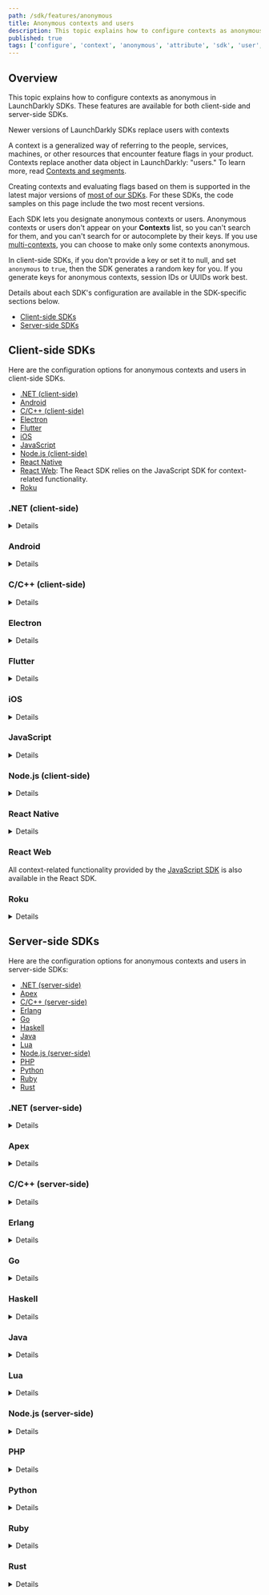 ```yaml
---
path: /sdk/features/anonymous
title: Anonymous contexts and users
description: This topic explains how to configure contexts as anonymous in LaunchDarkly SDKs. These features are available for both client-side and server-side SDKs.
published: true
tags: ['configure', 'context', 'anonymous', 'attribute', 'sdk', 'user', 'lduser']
---
```


## Overview

This topic explains how to configure contexts as anonymous in LaunchDarkly SDKs. These features are available for both client-side and server-side SDKs.

<Callout intent="info">
<CalloutTitle>Newer versions of LaunchDarkly SDKs replace users with contexts</CalloutTitle>
<CalloutDescription>

A context is a generalized way of referring to the people, services, machines, or other resources that encounter feature flags in your product. Contexts replace another data object in LaunchDarkly: "users." To learn more, read [Contexts and segments](/home/contexts).

Creating contexts and evaluating flags based on them is supported in the latest major versions of [most of our SDKs](/sdk). For these SDKs, the code samples on this page include the two most recent versions.

</CalloutDescription>
</Callout>

Each SDK lets you designate anonymous contexts or users. Anonymous contexts or users don't appear on your **Contexts** list, so you can't search for them, and you can't search for or autocomplete by their keys. If you use [multi-contexts](/home/contexts#understanding-contexts-and-context-kinds), you can choose to make only some contexts anonymous.

In client-side SDKs, if you don't provide a key or set it to null, and set `anonymous` to `true`, then the SDK generates a random key for you. If you generate keys for anonymous contexts, session IDs or UUIDs work best.

Details about each SDK's configuration are available in the SDK-specific sections below.

* [Client-side SDKs](#client-side-sdks)
* [Server-side SDKs](#server-side-sdks)

## Client-side SDKs

Here are the configuration options for anonymous contexts and users in client-side SDKs.

* [.NET (client-side)](#net-client-side)
* [Android](#android)
* [C/C++ (client-side)](#cc-client-side)
* [Electron](#electron)
* [Flutter](#flutter)
* [iOS](#ios)
* [JavaScript](#javascript)
* [Node.js (client-side)](#nodejs-client-side)
* [React Native](#react-native)
* [React Web](#javascript): The React SDK relies on the JavaScript SDK for context-related functionality.
* [Roku](#roku)

### .NET (client-side)

<Details summary="Expand .NET (client-side) code sample">

To distinguish logged-in end users from anonymous end users in the SDK:

<CodeSample>
<CSTab label=".NET SDK v3.0 (C#)">

```csharp
Context context = Context.Builder("context-key-123abc")
    .Anonymous(true)
    .Build();
```

</CSTab>
<CSTab label=".NET SDK v2.x (C#)">

```csharp
LDUser user = User.Builder("user-key-123abc")
    .Anonymous(true)
    .Build();
```

</CSTab>
</CodeSample>

To auto-generate a key for any context whose `anonymous` attribute is true:

<CodeSample>
<CSTab label=".NET SDK v3.0 (C#)">

```csharp
Configuration config = Configuration.Builder("mobile-key-123abc")
    .GenerateAnonymousKeys(true)
    .Build();
```

</CSTab>
</CodeSample>

If you set this option, you must still specify a non-null key as a placeholder when you construct the `Context`, because the SDK does not allow a `Context` to exist with a null key. When you pass this context to SDK methods like `Init` or `Identify`, the SDK replaces the placeholder key with a generated key.

In this example, the placeholder key is "placeholder-key", but it could be any non-empty string:

<CodeSample>
<CSTab label=".NET SDK v3.0 (C#)">

```csharp
Context context = Context.Builder("placeholder-key")
    .Anonymous(true)
    .Build();
```

</CSTab>
<CSTab label=".NET SDK v2.x (C#)">

```csharp
LDUser user = User.Builder((string)null).Anonymous(true).Build();
```

</CSTab>
</CodeSample>
</Details>

### Android

<Details summary="Expand Android code sample">

To distinguish logged-in end users from anonymous end users in the SDK:

<CodeSample>
<CSTab label="Android SDK v4.0 (Java)">

```java
LDContext context = LDContext.builder("context-key-123abc")
    .anonymous(true)
    .build();
```

</CSTab>
<CSTab label="Android SDK v4.0 (Kotlin)">

```kotlin
val context: LDContext = LDContext.builder("context-key-123abc")
    .anonymous(true)
    .build()
```

</CSTab>
<CSTab label="Android SDK v3.x (Java)">

```java
LDUser user = new LDUser.Builder("user-key-123abc")
    .anonymous(true)
    .build();
```

</CSTab>
<CSTab label="Android SDK v3.x (Kotlin)">

```kotlin
val user: LDUser = LDUser.Builder("user-key-123abc")
    .anonymous(true)
    .build()
```

</CSTab>
</CodeSample>

When you mark the context as anonymous, you can leave the key parameter in the Builder null or make it an empty string. The client will automatically set it to a LaunchDarkly-specific, device-unique string that is consistent between app restarts and device reboots.
</Details>

### C/C++ (client-side)

<Details summary="Expand C/C++ (client-side) code sample">

To distinguish logged-in end users from anonymous end users in the SDK:

<CodeSample>
<CSTab label="C/C++">

```c
struct LDUser *user = LDUserNew("user-key-123abc");
LDUserSetAnonymous(user, true);
```

</CSTab>
</CodeSample>

When you mark the context as anonymous, you can leave the key parameter null. The client will automatically set it to a LaunchDarkly-specific, device-unique string that is consistent between app restarts and device reboots.

<CodeSample>
<CSTab label="C">

```c
struct LDUser *user = LDUserNew(NULL);
LDUserSetAnonymous(user, LDBooleanTrue);
```

</CSTab>
<CSTab label="C++">

```c
LDUser *user = LDUserNew(nullptr);
LDUserSetAnonymous(user, true);
```

</CSTab>
</CodeSample>


</Details>

### Electron

<Details summary="Expand Electron code sample">

To distinguish logged-in end users from anonymous end users in the SDK:

<CodeSample>
<CSTab label="JavaScript">

```js
const anonymousUser2 = { key: 'user-key-123abc', anonymous: true };
```

</CSTab>
<CSTab label="TypeScript">

```ts
import * as LDElectron from 'launchdarkly-electron-client-sdk';

const anonymousUser2: LDElectron.LDUser = { key: 'user-key-123abc', anonymous: true };
```

</CSTab>
</CodeSample>

To create an anonymous user with an auto-generated key, specify the "anonymous" property and omit the "key" property. The LaunchDarkly client creates a unique key for this user and caches it locally:

<CodeSample>
<CSTab label="JavaScript">

```js
const anonymousUser = { anonymous: true };
```

</CSTab>
<CSTab label="TypeScript">

```ts
import * as LDElectron from 'launchdarkly-electron-client-sdk';

const anonymousUser: LDElectron.LDUser = { anonymous: true };
```

</CSTab>
</CodeSample>
</Details>

### Flutter

<Details summary="Expand Flutter code sample">

To distinguish logged-in end users from anonymous end users in the SDK:

<CodeSample>
<CSTab label="Dart">

```dart
LDUser user = LDUserBuilder('user-key-123abc')
    .anonymous(true)
    .build();
```

</CSTab>
</CodeSample>
</Details>

### iOS

<Details summary="Expand iOS code sample">

To distinguish logged-in end users from anonymous end users in the SDK:

<CodeSample>
<CSTab label="iOS SDK v8.0 (Swift)">

```swift
var contextBuilder = LDContextBuilder(key: "context-key-123abc")
contextBuilder.anonymous(true)

let context = contextBuilder.build().get()
```

</CSTab>
<CSTab label="iOS SDK v8.0 (Objective-C)">

```objectivec
LDContextBuilder *builder = [[LDContextBuilder alloc] initWithKey:@"context-key-123abc"];
[builder trySetValueWithName:@"anonymous" value:[LDValue ofBool:true]];

LDContext *context = builder.build.success;
```

</CSTab>
<CSTab label="iOS SDK v7.x (Swift)">

```swift
var user = LDUser(key: "user-key-123abc")
user.isAnonymous = true
```

</CSTab>
<CSTab label="iOS SDK v7.x (Objective-C)">

```objectivec
LDUser *user = [[LDUser alloc] initWithKey:@"user-key-123abc"];
user.isAnonymous = YES;
```

</CSTab>
</CodeSample>

Alternatively, you can omit the key parameter. The client will automatically set the `isAnonymous` property for the context, and set the key to a LaunchDarkly-specific, device-unique string that is consistent between app restarts and device reboots.

Here's how:

<CodeSample>
<CSTab label="iOS SDK v8.0 (Swift)">

```swift
// Have the SDK use a device persistent key. 
// This sets `isAnonymous` by default.
let context = try LDContextBuilder().build().get()
```

</CSTab>
<CSTab label="iOS SDK v8.0 (Objective-C)">

```objectivec
// Have the SDK use a device persistent key. 
// This sets `isAnonymous` by default.
LDContextBuilder *newThing = [[LDContextBuilder alloc] init];
```

</CSTab>
<CSTab label="iOS SDK v7.x (Swift)">

```swift
// Have the SDK use a device persistent key. 
// This sets `isAnonymous` by default.
let user = LDUser()
```

</CSTab>
<CSTab label="iOS SDK v7.x (Objective-C)">

```objectivec
// Have the SDK use a device persistent key. 
// This sets `isAnonymous` by default.
LDUser *user = [LDUser new];
```

</CSTab>
</CodeSample>
</Details>

### JavaScript

<Details summary="Expand JavaScript code sample">

To create an anonymous context, specify the `anonymous` property and omit the `key` property. The client will automatically set the key to a LaunchDarkly-specific, device-unique string that is consistent between app restarts and device reboots.

Here's how:

<CodeSample>
<CSTab label="JavaScript SDK v3.0">

```js
const anonymousUserContext = {
  kind: 'user',
  anonymous: true
};

// A multi-context can contain both anonymous and non-anonymous contexts.
// Here, the organization is not anonymous.
const multiContext = {
  kind: 'multi',
  user: anonymousUserContext,
  org: {
    key: 'org-key-123abc',
    name: 'Acme, Inc.'
  }
}
```

</CSTab>
<CSTab label="JavaScript SDK v3.0 (TypeScript)">

```ts
import * as ld from 'launchdarkly-js-client-sdk';

const anonymousContext: ld.LDContext = {
  kind: 'user',
  anonymous: true
};

// A multi-context can contain both anonymous and non-anonymous contexts.
// Here, the organization is not anonymous.
const multiContext: ld.LDContext = {
  kind: 'multi',
  user: anonymousUserContext,
  org: {
    key: 'org-key-123abc',
    name: 'Example organization name'
  }
}
```

</CSTab>
<CSTab label="JavaScript SDK v2.x">

```js
const anonymousUser = { anonymous: true };
```

</CSTab>
<CSTab label="JavaScript SDK v2.x (TypeScript)">

```ts
import * as ld from 'launchdarkly-js-client-sdk';

const anonymousUser: ld.LDUser = { anonymous: true };
```

</CSTab>
</CodeSample>
</Details>

### Node.js (client-side)

<Details summary="Expand Node.js (client-side) code sample">

To distinguish logged-in end users from anonymous end users in the SDK:

<CodeSample>
<CSTab label="Node.js SDK v3.0 (JavaScript)">

```js
const anonymousContext = { kind: 'user', key: 'user-key-123abc', anonymous: true };
```

</CSTab>
<CSTab label="Node.js SDK v3.0 (TypeScript)">

```ts
import * as ld from 'launchdarkly-node-client-sdk';

const anonymousContext: ld.LDContext = { kind: 'user', key: 'user-key-123abc', anonymous: true };
```

</CSTab>
<CSTab label="Node.js SDK v2.x (JavaScript)">

```js
const anonymousUser = { key: 'user-key-123abc', anonymous: true };
```

</CSTab>
<CSTab label="Node.js SDK v2.x (TypeScript)">

```ts
import * as ld from 'launchdarkly-node-client-sdk';

const anonymousUser: ld.LDUser = { key: 'user-key-123abc', anonymous: true };
```

</CSTab>
</CodeSample>

You can also have the SDK generate the key for you. Specify the `anonymous` property and omit the `key` property. The client will automatically set the key to a LaunchDarkly-specific, device-unique string that is consistent between app restarts and device reboots.

Here's how:

<CodeSample>
<CSTab label="Node.js SDK v3.0 (JavaScript)">

```js
const anonymousContext = { kind: 'user', anonymous: true };
```

</CSTab>
<CSTab label="Node.js SDK v3.0 (TypeScript)">

```ts
import * as ld from 'launchdarkly-node-client-sdk';

const anonymousContext: ld.LDContext = { kind: 'user', anonymous: true };
```

</CSTab>
<CSTab label="Node.js SDK v2.x (JavaScript)">

```js
const anonymousUser = { anonymous: true };
```

</CSTab>
<CSTab label="Node.js SDK v2.x (TypeScript)">

```ts
import * as ld from 'launchdarkly-node-client-sdk';

const anonymousUser: ld.LDUser = { anonymous: true };

```

</CSTab>
</CodeSample>
</Details>

### React Native

<Details summary="Expand React Native code sample">

To create an create an anonymous context, specify the `anonymous` property. If you omit the context key when building an anonymous context, the client will automatically set it to a LaunchDarkly-specific, device-unique string that is consistent between app restarts and device reboots. If you omit the context key and do not mark the context as anonymous, the SDK gives a usage error.

Here's how:

<CodeSample>
<CSTab label="JavaScript">

```js
// This device context is anonymous
// The key is omitted, and the SDK will automatically generate one
const deviceContext = {
  kind: 'device',
  deviceId: '12345',
  anonymous: true
}

// The multi-context contains one anonymous context
// and one non-anonymous context
const multiContext = {
  kind: 'multi',
  user: userContext,
  device: deviceContext
}
```

</CSTab>
</CodeSample>

In the 6.x versions of the SDK, the user key is required when building anonymous users. To learn more, read [Understanding changes to anonymous users](/sdk/client-side/react/react-native-migration-6-to-7#understanding-changes-to-anonymous-users) in the React Native SDK 6.x to 7.0 migration guide.
</Details>

### React Web

All context-related functionality provided by the [JavaScript SDK](#javascript) is also available in the React SDK.

### Roku

<Details summary="Expand Roku code sample">

To distinguish logged-in end users from anonymous end users in the SDK:

<CodeSample>
<CSTab label="BrightScript">

```brightscript
user.setAnonymous(Boolean)
```

</CSTab>
</CodeSample>
</Details>

## Server-side SDKs

Here are the configuration options for anonymous contexts and users in server-side SDKs:

* [.NET (server-side)](#net-server-side)
* [Apex](#apex)
* [C/C++ (server-side)](#cc-server-side)
* [Erlang](#erlang)
* [Go](#go)
* [Haskell](#haskell)
* [Java](#java)
* [Lua](#lua)
* [Node.js (server-side)](#nodejs-server-side)
* [PHP](#php)
* [Python](#python)
* [Ruby](#ruby)
* [Rust](#rust)

### .NET (server-side)

<Details summary="Expand .NET (server-side) code sample">

To distinguish logged-in end users from anonymous end users in the SDK:

<CodeSample>
<CSTab label=".NET SDK v7.0 (C#)">

```csharp
var context = Context.Builder("context-key-123abc")
    .Anonymous(true)
    .Build();
```

</CSTab>
<CSTab label=".NET SDK v6.x (C#)">

```csharp
var user = User.Builder("user-key-123abc")
    .Anonymous(true)
    .Build();
```

</CSTab>
</CodeSample>
</Details>

### Apex

<Details summary="Expand Apex code sample">

To distinguish logged-in end users from anonymous end users in the SDK:

<CodeSample>
<CSTab label="Java">

```java
LDUser user = new LDUser.Builder('abc123')
    .setAnonymous(true)
    .build();
```

</CSTab>
</CodeSample>
</Details>

### C/C++ (server-side)

<Details summary="Expand C/C++ (server-side) code sample">

To distinguish logged-in end users from anonymous end users in the SDK:

<CodeSample>
<CSTab label="C">

```c
struct LDUser *user = LDUserNew("placeholder-key");
LDUserSetAnonymous(user, LDBooleanTrue);
```

</CSTab>
<CSTab label="C++">

```c
LDUser *user = LDUserNew("placeholder-key");
LDUserSetAnonymous(user, true);
```

</CSTab>
</CodeSample>
</Details>

### Erlang

<Details summary="Expand Erlang code sample">

To distinguish logged-in end users from anonymous end users in the SDK:

<CodeSample>
<CSTab label="Erlang SDK v2.0">

```erlang
    Context = ldclient_context:set(anonymous, true,
        ldclient_context:new(<<"user-key-123abc">>))
```

</CSTab>
<CSTab label="Erlang SDK v1.x">

```erlang
Key = <<"user-key-123abc">>,
Anonymous = true,
Map = #{
    key => Key,
    anonymous => Anonymous,
},
User = ldclient_user:new_from_map(Map)
```

</CSTab>
</CodeSample>
</Details>

### Go

<Details summary="Expand Go code sample">

To distinguish logged-in end users from anonymous end users in the SDK:

<CodeSample>
<CSTab label="Go SDK v6.0">

```go
import (
    "github.com/launchdarkly/go-sdk-common/v3/ldcontext"
)

// Anonymous context with only a key
context1 := ldcontext.NewBuilder("context-key-123abc").Anonymous(true)

// Anonymous context with a key plus other attributes
context2 := ldcontext.NewBuilder("context-key-456def").
    Anonymous(true).
    SetString("country", "Canada").
    Build()
```

</CSTab>
<CSTab label="Go SDK v5.x">

```go
import (
    "gopkg.in/launchdarkly/go-sdk-common.v2/lduser"
)

// Anonymous user with only a key
user1 := lduser.NewAnonymousUser("user-key-123abc")

// Anonymous user with a key plus other attributes
user2 := lduser.NewUserBuilder("user-key-456def").
    Anonymous(true).
    Country("US").
    Build()
```

</CSTab>
</CodeSample>
</Details>

### Haskell

<Details summary="Expand Haskell code sample">

To distinguish logged-in end users from anonymous end users in the SDK:

<CodeSample>
<CSTab label="Haskell SDK v4.0">

```haskell
makeContext "user-key-123abc" "user"
  & withAnonymous True
```

</CSTab>
<CSTab label="Haskell SDK v3.x">

```haskell
user` = userSetAnonymous True user
```

</CSTab>
</CodeSample>
</Details>

### Java

<Details summary="Expand Java code sample">

To distinguish logged-in end users from anonymous end users in the SDK:

<CodeSample>
<CSTab label="Java SDK v6.0">

```java
LDContext context = LDContext.builder("context-key-123abc")
  .anonymous(true)
  .build();
```

</CSTab>
<CSTab label="Java SDK v5.x">

```java
LDUser user = new LDUser.Builder("user-key-123abc")
  .anonymous(true)
  .build();
```

</CSTab>
</CodeSample>
</Details>

### Lua

<Details summary="Expand Lua code sample">

To distinguish logged-in end users from anonymous end users in the SDK:

<CodeSample>
<CSTab label="Lua">

```lua
local user = ld.makeUser({
    key       = "user-key-123abc",
    anonymous = true
    }
)
```

</CSTab>
</CodeSample>
</Details>

### Node.js (server-side)

<Details summary="Expand Node.js (server-side) code sample">

To distinguish logged-in end users from anonymous end users in the SDK:

<CodeSample>
<CSTab label="Node.js SDK v7.0 (JavaScript)">

```js
const context = {kind:'user', key:'user-key-123abc', anonymous: true};
```

</CSTab>
<CSTab label="Node.js SDK v7.0 (TypeScript)">

```ts
import * as ld from 'launchdarkly-node-server-sdk';

const context: ld.LDContext = {
  kind: 'user',
  key: 'user-key-123abc',
  anonymous: true,
}
```

</CSTab>
<CSTab label="Node SDK v6.x and earlier (JavaScript)">

```js
const user = {key:'user-key-123abc', anonymous: true};
```

</CSTab>
<CSTab label="Node SDK v6.x and earlier (TypeScript)">

```ts
import * as ld from 'launchdarkly-node-server-sdk';

const user: ld.LDUser = {
  kind: 'user',
  key: 'user-key-123abc',
  anonymous: true,
}
```

</CSTab>
</CodeSample>
</Details>

### PHP

<Details summary="Expand PHP code sample">

To distinguish logged-in end users from anonymous end users in the SDK:

<CodeSample>
<CSTab label="PHP SDK v5.0">

```php
$context = LDContext::builder("context-key-123abc")->anonymous(true)->build();
```

</CSTab>
<CSTab label="PHP SDK v4.x">

```php
$user = (new LDUserBuilder("user-key-123abc"))->anonymous(true)->build();
```

</CSTab>
</CodeSample>
</Details>

### Python

<Details summary="Expand Python code sample">

To distinguish logged-in end users from anonymous end users in the SDK:

<CodeSample>
<CSTab label="Python SDK v8.0">

```python
context = Context.builder("context-key-123abc").anonymous(True).build()
```

</CSTab>
<CSTab label="Python SDK v7.x">

```python
user = { "key":"user-key-123abc", "anonymous": True }
```

</CSTab>
</CodeSample>
</Details>

### Ruby

<Details summary="Expand Ruby code sample">

To distinguish logged-in end users from anonymous end users in the SDK:

<CodeSample>
<CSTab label="Ruby SDK v7.0">

```ruby
context = { key: "context-key-123abc", anonymous: true }
```

</CSTab>
<CSTab label="Ruby SDK v6.x">

```ruby
user = { key: "user-key-123abc", anonymous: true }
```

</CSTab>
</CodeSample>
</Details>

### Rust

<Details summary="Expand Rust code sample">

To distinguish logged-in end users from anonymous end users in the SDK:

<CodeSample>
<CSTab label="Rust SDK v1">

```rust
// Anonymous context with only a key
let context = ContextBuilder::new("context-key-123abc").anonymous(true).build();

// Anonymous context with a key plus other attributes
let context = ContextBuilder::new("context-key-123abc").
    anonymous(true).
    set_value("country", "US".into()).
    build();
```

</CSTab>
<CSTab label="Rust SDK beta">

```rust
// Anonymous user with only a key
let user = User::with_key("user-key-123abc").

// Anonymous user with a key plus other attributes
let user = User::with_key("user-key-123abc").
    anonymous(true).
    country("US").
    build();
```

</CSTab>
</CodeSample>
</Details>
